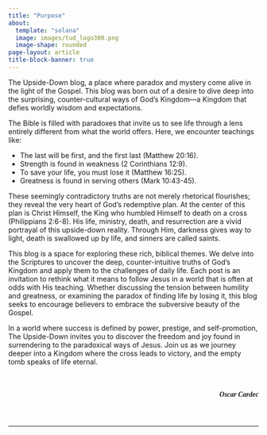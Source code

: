 ```yaml
---
title: "Purpose"
about:
  template: "solana"
  image: images/tud_logo300.png
  image-shape: rounded
page-layout: article
title-block-banner: true
---
```


The Upside-Down blog, a place where paradox and mystery come alive in the light of the Gospel. This blog was born out of a desire to dive deep into the surprising, counter-cultural ways of God’s Kingdom—a Kingdom that defies worldly wisdom and expectations.

The Bible is filled with paradoxes that invite us to see life through a lens entirely different from what the world offers. Here, we encounter teachings like:

-   The last will be first, and the first last (Matthew 20:16).
-   Strength is found in weakness (2 Corinthians 12:9).
-   To save your life, you must lose it (Matthew 16:25).
-   Greatness is found in serving others (Mark 10:43-45).

These seemingly contradictory truths are not merely rhetorical flourishes; they reveal the very heart of God’s redemptive plan. At the center of this plan is Christ Himself, the King who humbled Himself to death on a cross (Philippians 2:6-8). His life, ministry, death, and resurrection are a vivid portrayal of this upside-down reality. Through Him, darkness gives way to light, death is swallowed up by life, and sinners are called saints.

This blog is a space for exploring these rich, biblical themes. We delve into the Scriptures to uncover the deep, counter-intuitive truths of God’s Kingdom and apply them to the challenges of daily life. Each post is an invitation to rethink what it means to follow Jesus in a world that is often at odds with His teaching. Whether discussing the tension between humility and greatness, or examining the paradox of finding life by losing it, this blog seeks to encourage believers to embrace the subversive beauty of the Gospel.

In a world where success is defined by power, prestige, and self-promotion, The Upside-Down invites you to discover the freedom and joy found in surrendering to the paradoxical ways of Jesus. Join us as we journey deeper into a Kingdom where the cross leads to victory, and the empty tomb speaks of life eternal.

<br/>

<h5><p style="text-align: right; font-family:fantasy;">Oscar Cardec</p></h5>

<br/>

------------------------------------------------------------------------

<link rel="icon" type="image/png" href="images/tud_logo2"/>
